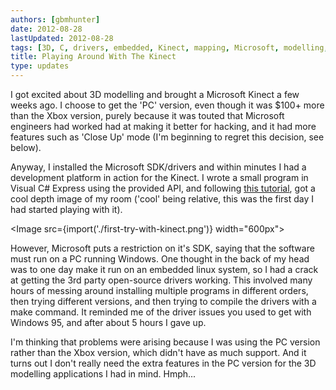 ```yaml
---
authors: [gbmhunter]
date: 2012-08-28
lastUpdated: 2012-08-28
tags: [3D, C, drivers, embedded, Kinect, mapping, Microsoft, modelling, open, PC, problems, SDK, source, visual, Xbox]
title: Playing Around With The Kinect
type: updates
---
```


I got excited about 3D modelling and brought a Microsoft Kinect a few weeks ago. I choose to get the 'PC' version, even though it was $100+ more than the Xbox version, purely because it was touted that Microsoft engineers had worked had at making it better for hacking, and it had more features such as 'Close Up' mode (I'm beginning to regret this decision, see below).

Anyway, I installed the Microsoft SDK/drivers and within minutes I had a development platform in action for the Kinect. I wrote a small program in Visual C# Express using the provided API, and following [this tutorial](http://www.i-programmer.info/ebooks/practical-windows-kinect-in-c/4126-kinect-sdk1-a-3d-point-cloud.html), got a cool depth image of my room ('cool' being relative, this was the first day I had started playing with it).

<Image src={import('./first-try-with-kinect.png')} width="600px"></Image>

However, Microsoft puts a restriction on it's SDK, saying that the software must run on a PC running Windows. One thought in the back of my head was to one day make it run on an embedded linux system, so I had a crack at getting the 3rd party open-source drivers working. This involved many hours of messing around installing multiple programs in different orders, then trying different versions, and then trying to compile the drivers with a make command. It reminded me of the driver issues you used to get with Windows 95, and after about 5 hours I gave up.

I'm thinking that problems were arising because I was using the PC version rather than the Xbox version, which didn't have as much support. And it turns out I don't really need the extra features in the PC version for the 3D modelling applications I had in mind. Hmph...
